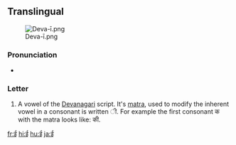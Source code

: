 ==Translingual==
[[File:Deva-ī.png|thumb]]

===Pronunciation===
* {{IPA|/iː/}}

===Letter===
{{mul-deva|ī}}

# A vowel of the [[Devanagari]] script.  It's [[matra]], used to modify the inherent vowel in a consonant is written &#x0940;.  For example the first consonant क with the matra looks like: की.

[[fr:ई]]
[[hi:ई]]
[[hu:ई]]
[[ja:ई]]